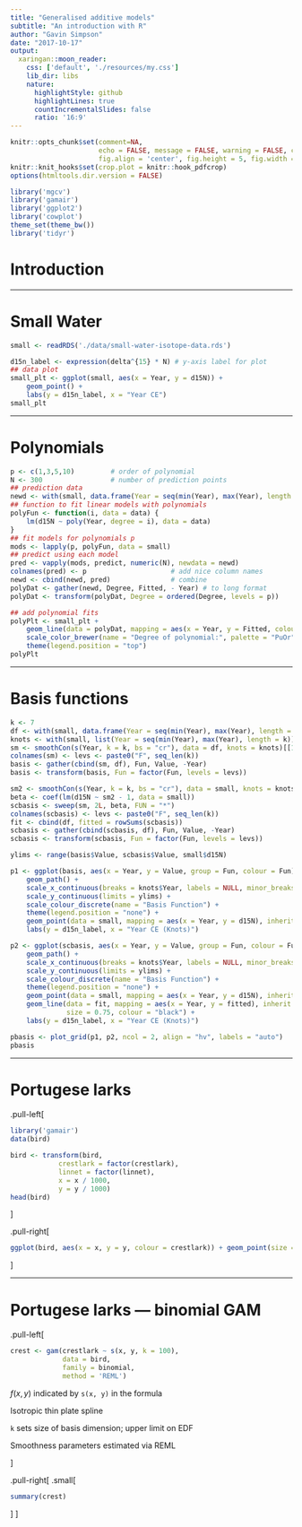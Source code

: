 ```yaml
---
title: "Generalised additive models"
subtitle: "An introduction with R"
author: "Gavin Simpson"
date: "2017-10-17"
output:
  xaringan::moon_reader:
    css: ['default', './resources/my.css']
    lib_dir: libs
    nature:
      highlightStyle: github
      highlightLines: true
      countIncrementalSlides: false
      ratio: '16:9'
---
```


```r
knitr::opts_chunk$set(comment=NA,
                      echo = FALSE, message = FALSE, warning = FALSE, cache = FALSE,
                      fig.align = 'center', fig.height = 5, fig.width = 9, dev = 'svg')
knitr::knit_hooks$set(crop.plot = knitr::hook_pdfcrop)
options(htmltools.dir.version = FALSE)
```
```r
library('mgcv')
library('gamair')
library('ggplot2')
library('cowplot')
theme_set(theme_bw())
library('tidyr')
```

# Introduction

---

# Small Water

```r
small <- readRDS('./data/small-water-isotope-data.rds')

d15n_label <- expression(delta^{15} * N) # y-axis label for plot
## data plot
small_plt <- ggplot(small, aes(x = Year, y = d15N)) +
    geom_point() +
    labs(y = d15n_label, x = "Year CE")
small_plt
```

---

# Polynomials

```r
p <- c(1,3,5,10)         # order of polynomial
N <- 300                 # number of prediction points
## prediction data
newd <- with(small, data.frame(Year = seq(min(Year), max(Year), length = N)))
## function to fit linear models with polynomials
polyFun <- function(i, data = data) {
    lm(d15N ~ poly(Year, degree = i), data = data)
}
## fit models for polynomials p
mods <- lapply(p, polyFun, data = small)
## predict using each model
pred <- vapply(mods, predict, numeric(N), newdata = newd)
colnames(pred) <- p                     # add nice column names
newd <- cbind(newd, pred)               # combine
polyDat <- gather(newd, Degree, Fitted, - Year) # to long format
polyDat <- transform(polyDat, Degree = ordered(Degree, levels = p))

## add polynomial fits
polyPlt <- small_plt +
    geom_line(data = polyDat, mapping = aes(x = Year, y = Fitted, colour = Degree)) +
    scale_color_brewer(name = "Degree of polynomial:", palette = "PuOr") +
    theme(legend.position = "top")
polyPlt
```

---

# Basis functions

```r
k <- 7
df <- with(small, data.frame(Year = seq(min(Year), max(Year), length = 200)))
knots <- with(small, list(Year = seq(min(Year), max(Year), length = k)))
sm <- smoothCon(s(Year, k = k, bs = "cr"), data = df, knots = knots)[[1]]$X
colnames(sm) <- levs <- paste0("F", seq_len(k))
basis <- gather(cbind(sm, df), Fun, Value, -Year)
basis <- transform(basis, Fun = factor(Fun, levels = levs))

sm2 <- smoothCon(s(Year, k = k, bs = "cr"), data = small, knots = knots)[[1]]$X
beta <- coef(lm(d15N ~ sm2 - 1, data = small))
scbasis <- sweep(sm, 2L, beta, FUN = "*")
colnames(scbasis) <- levs <- paste0("F", seq_len(k))
fit <- cbind(df, fitted = rowSums(scbasis))
scbasis <- gather(cbind(scbasis, df), Fun, Value, -Year)
scbasis <- transform(scbasis, Fun = factor(Fun, levels = levs))

ylims <- range(basis$Value, scbasis$Value, small$d15N)

p1 <- ggplot(basis, aes(x = Year, y = Value, group = Fun, colour = Fun)) +
    geom_path() +
    scale_x_continuous(breaks = knots$Year, labels = NULL, minor_breaks = NULL) +
    scale_y_continuous(limits = ylims) +
    scale_colour_discrete(name = "Basis Function") +
    theme(legend.position = "none") +
    geom_point(data = small, mapping = aes(x = Year, y = d15N), inherit.aes = FALSE, size = 2, colour = "grey70") +
    labs(y = d15n_label, x = "Year CE (Knots)")

p2 <- ggplot(scbasis, aes(x = Year, y = Value, group = Fun, colour = Fun)) +
    geom_path() +
    scale_x_continuous(breaks = knots$Year, labels = NULL, minor_breaks = NULL) +
    scale_y_continuous(limits = ylims) +
    scale_colour_discrete(name = "Basis Function") +
    theme(legend.position = "none") +
    geom_point(data = small, mapping = aes(x = Year, y = d15N), inherit.aes = FALSE, size = 2, colour = "grey70") +
    geom_line(data = fit, mapping = aes(x = Year, y = fitted), inherit.aes = FALSE,
              size = 0.75, colour = "black") +
    labs(y = d15n_label, x = "Year CE (Knots)")

pbasis <- plot_grid(p1, p2, ncol = 2, align = "hv", labels = "auto")
pbasis
```

---

# Portugese larks

.pull-left[

```r
library('gamair')
data(bird)

bird <- transform(bird,
            crestlark = factor(crestlark),
            linnet = factor(linnet),
            x = x / 1000,
            y = y / 1000)
head(bird)
```
]

.pull-right[

```r
ggplot(bird, aes(x = x, y = y, colour = crestlark)) + geom_point(size = 0.5) + coord_fixed() + scale_colour_discrete(na.value = '#bbbbbb33') + labs(x = NULL, y = NULL)
```
]

---
 
# Portugese larks &mdash; binomial GAM

.pull-left[
```r
crest <- gam(crestlark ~ s(x, y, k = 100),
             data = bird,
             family = binomial,
             method = 'REML')
```

$f(x, y)$ indicated by `s(x, y)` in the formula

Isotropic thin plate spline

`k` sets size of basis dimension; upper limit on EDF

Smoothness parameters estimated via REML

]

.pull-right[
.small[
```r
summary(crest)
```
]
]
